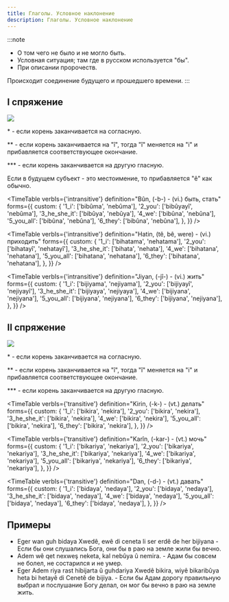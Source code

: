 ```yaml
---
title: Глаголы. Условное наклонение
description: Глаголы. Условное наклонение
---
```



:::note

- О том чего не было и не могло быть.
- Условная ситуация; там где в русском используется "бы".
- При описании пророчеств.

Происходит соединение будущего и прошедшего времени.
:::

## I спряжение

![](/img/chapter-9/schema-1.png)

\* - если корень заканчивается на согласную.

\*\* - если корень заканчивается на "î", тогда "î" меняется на "i" и прибавляется соответствующее окончание.

\*\*\* - если корень заканчивается на другую гласную.

Если в будущем субъект - это местоимение, то прибавляется "ê" как обычно.

<TimeTable
  verbIs={'intransitive'}
  definition="Bûn, (-b-) - (vi.) быть, стать"
  forms={{
    custom: {
      '1_i': ['bibûma', 'nebûma'],
      '2_you': ['bibûyayî', 'nebûma'],
      '3_he_she_it': ['bibûya', 'nebûya'],
      '4_we': ['bibûna', 'nebûna'],
      '5_you_all': ['bibûna', 'nebûna'],
      '6_they': ['bibûna', 'nebûna'],
    },
  }}
/>

<TimeTable
  verbIs={'intransitive'}
  definition="Hatin, (tê, bê, were) - (vi.) приходить"
  forms={{
    custom: {
      '1_i': ['bihatama', 'nehatama'],
      '2_you': ['bihatayî', 'nehatayî'],
      '3_he_she_it': ['bihata', 'nehata'],
      '4_we': ['bihatana', 'nehatana'],
      '5_you_all': ['bihatana', 'nehatana'],
      '6_they': ['bihatana', 'nehatana'],
    },
  }}
/>

<TimeTable
  verbIs={'intransitive'}
  definition="Jiyan, (-jî-) - (vi.) жить"
  forms={{
    custom: {
      '1_i': ['bijiyama', 'nejiyama'],
      '2_you': ['bijiyayî', 'nejiyayî'],
      '3_he_she_it': ['bijiyaya', 'nejiyaya'],
      '4_we': ['bijiyana', 'nejiyana'],
      '5_you_all': ['bijiyana', 'nejiyana'],
      '6_they': ['bijiyana', 'nejiyana'],
    },
  }}
/>

## II спряжение

![](/img/chapter-9/schema-2.png)

\* - если корень заканчивается на согласную.

\*\* - если корень заканчивается на "î", тогда "î" меняется на "i" и прибавляется соответствующее окончание.

\*\*\* - если корень заканчивается на другую гласную.

<TimeTable
  verbIs={'transitive'}
  definition="Kirin, (-k-) - (vt.) делать"
  forms={{
    custom: {
      '1_i': ['bikira', 'nekira'],
      '2_you': ['bikira', 'nekira'],
      '3_he_she_it': ['bikira', 'nekira'],
      '4_we': ['bikira', 'nekira'],
      '5_you_all': ['bikira', 'nekira'],
      '6_they': ['bikira', 'nekira'],
    },
  }}
/>

<TimeTable
  verbIs={'transitive'}
  definition="Karîn, (-kar-) - (vt.) мочь"
  forms={{
    custom: {
      '1_i': ['bikariya', 'nekariya'],
      '2_you': ['bikariya', 'nekariya'],
      '3_he_she_it': ['bikariya', 'nekariya'],
      '4_we': ['bikariya', 'nekariya'],
      '5_you_all': ['bikariya', 'nekariya'],
      '6_they': ['bikariya', 'nekariya'],
    },
  }}
/>

<TimeTable
  verbIs={'transitive'}
  definition="Dan, (-d-) - (vt.) давать"
  forms={{
    custom: {
      '1_i': ['bidaya', 'nedaya'],
      '2_you': ['bidaya', 'nedaya'],
      '3_he_she_it': ['bidaya', 'nedaya'],
      '4_we': ['bidaya', 'nedaya'],
      '5_you_all': ['bidaya', 'nedaya'],
      '6_they': ['bidaya', 'nedaya'],
    },
  }}
/>

## Примеры

- Eger wan guh bidaya Xwedê, ewê di ceneta li ser erdê de her bijiyana - Если бы они слушались Бога, они бы в раю на земле жили бы вечно.
- Adem wê qet nexweş neketa, kal nebûya û nemira. - Адам бы совсем не болел, не состарился и не умер.
- Eger Adem riya rast hibijarta û guhdariya Xwedê bikira, wiyê bikaribûya heta bi hetayê di Cenetê de bijiya. - Если бы Адам дорогу правильную выбрал и послушание Богу делал, он мог бы вечно в раю на земле жить.
